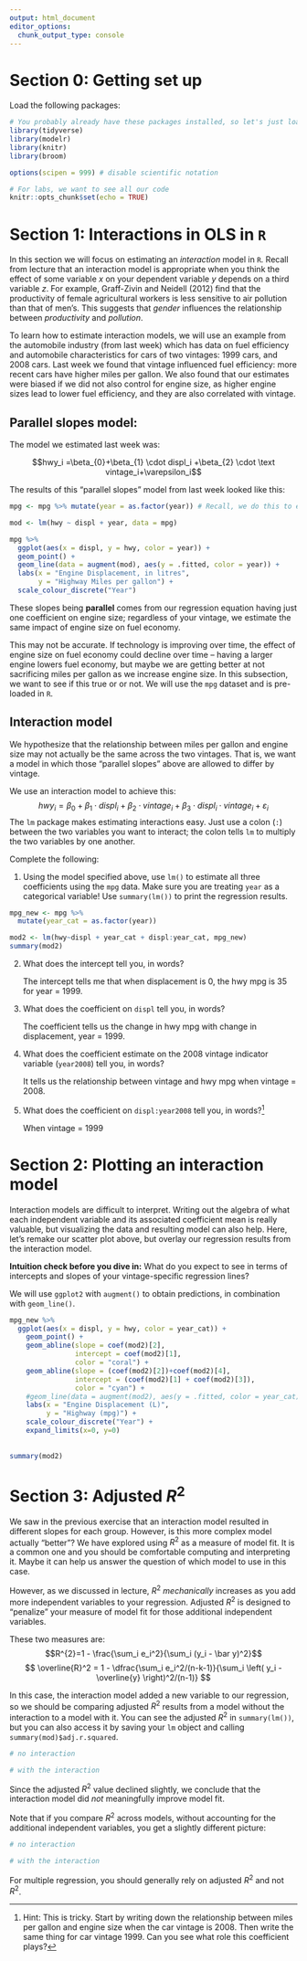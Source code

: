 ```yaml
---
output: html_document
editor_options: 
  chunk_output_type: console
---
```


# Section 0: Getting set up

Load the following packages:

```r
# You probably already have these packages installed, so let's just load them
library(tidyverse)
library(modelr)
library(knitr)
library(broom)

options(scipen = 999) # disable scientific notation

# For labs, we want to see all our code
knitr::opts_chunk$set(echo = TRUE)
```

# Section 1: Interactions in OLS in `R`

In this section we will focus on estimating an *interaction* model in `R`. Recall from lecture that an interaction model is appropriate when you think the effect of some variable $x$ on your dependent variable $y$ depends on a third variable $z$. For example, Graff-Zivin and Neidell (2012) find that the productivity of female agricultural workers is less sensitive to air pollution than that of men's. This suggests that *gender* influences the relationship between *productivity* and *pollution*.

To learn how to estimate interaction models, we will use an example from the automobile industry (from last week) which has data on fuel efficiency and automobile characteristics for cars of two vintages: 1999 cars, and 2008 cars. Last week we found that vintage influenced fuel efficiency: more recent cars have higher miles per gallon. We also found that our estimates were biased if we did not also control for engine size, as higher engine sizes lead to lower fuel efficiency, and they are also correlated with vintage.

## Parallel slopes model:

The model we estimated last week was:

$$hwy_i =\beta_{0}+\beta_{1} \cdot displ_i +\beta_{2} \cdot \text vintage_i+\varepsilon_i$$

The results of this "parallel slopes" model from last week looked like this:

```r
mpg <- mpg %>% mutate(year = as.factor(year)) # Recall, we do this to ensure our year variable is treated as a categorical variable

mod <- lm(hwy ~ displ + year, data = mpg)

mpg %>% 
  ggplot(aes(x = displ, y = hwy, color = year)) +
  geom_point() +
  geom_line(data = augment(mod), aes(y = .fitted, color = year)) + 
  labs(x = "Engine Displacement, in litres",
       y = "Highway Miles per gallon") +
  scale_colour_discrete("Year")
```

These slopes being **parallel** comes from our regression equation having just one coefficient on engine size; regardless of your vintage, we estimate the same impact of engine size on fuel economy.

This may not be accurate. If technology is improving over time, the effect of engine size on fuel economy could decline over time -- having a larger engine lowers fuel economy, but maybe we are getting better at not sacrificing miles per gallon as we increase engine size. In this subsection, we want to see if this true or or not. We will use the `mpg` dataset and is pre-loaded in `R`.

## Interaction model

We hypothesize that the relationship between miles per gallon and engine size may not actually be the same across the two vintages. That is, we want a model in which those "parallel slopes" above are allowed to differ by vintage.

We use an interaction model to achieve this: $$hwy_i=\beta_{0}+\beta_{1} \cdot displ_i + \beta_{2} \cdot vintage_i + \beta_{3} \cdot displ_i \cdot vintage_i + \varepsilon_i$$ The `lm` package makes estimating interactions easy. Just use a colon (`:`) between the two variables you want to interact; the colon tells `lm` to multiply the two variables by one another.

Complete the following:

1.  Using the model specified above, use `lm()` to estimate all three coefficients using the `mpg` data. Make sure you are treating `year` as a categorical variable! Use `summary(lm())` to print the regression results.

```r
mpg_new <- mpg %>%
  mutate(year_cat = as.factor(year))

mod2 <- lm(hwy~displ + year_cat + displ:year_cat, mpg_new)
summary(mod2)
```

2.  What does the intercept tell you, in words?

    The intercept tells me that when displacement is 0, the hwy mpg is 35 for year = 1999.

3.  What does the coefficient on `displ` tell you, in words?

    The coefficient tells us the change in hwy mpg with change in displacement, year = 1999.

4.  What does the coefficient estimate on the 2008 vintage indicator variable (`year2008`) tell you, in words?

    It tells us the relationship between vintage and hwy mpg when vintage = 2008.

5.  What does the coefficient on `displ:year2008` tell you, in words?[^1]

    When vintage = 1999

[^1]: Hint: This is tricky. Start by writing down the relationship between miles per gallon and engine size when the car vintage is 2008. Then write the same thing for car vintage 1999. Can you see what role this coefficient plays?

# Section 2: Plotting an interaction model

Interaction models are difficult to interpret. Writing out the algebra of what each independent variable and its associated coefficient mean is really valuable, but visualizing the data and resulting model can also help. Here, let's remake our scatter plot above, but overlay our regression results from the interaction model.

**Intuition check before you dive in:** What do you expect to see in terms of intercepts and slopes of your vintage-specific regression lines?

We will use `ggplot2` with `augment()` to obtain predictions, in combination with `geom_line()`.

```r
mpg_new %>%
  ggplot(aes(x = displ, y = hwy, color = year_cat)) +
    geom_point() +
    geom_abline(slope = coef(mod2)[2],
                intercept = coef(mod2)[1],
                color = "coral") +
    geom_abline(slope = (coef(mod2)[2])+coef(mod2)[4],
                intercept = (coef(mod2)[1] + coef(mod2)[3]),
                color = "cyan") +
    #geom_line(data = augment(mod2), aes(y = .fitted, color = year_cat)) + 
    labs(x = "Engine Displacement (L)",
         y = "Highway (mpg)") +
    scale_colour_discrete("Year") +
    expand_limits(x=0, y=0)
 
    
summary(mod2)
```

# Section 3: Adjusted $R^2$

We saw in the previous exercise that an interaction model resulted in different slopes for each group. However, is this more complex model actually "better"? We have explored using $R^2$ as a measure of model fit. It is a common one and you should be comfortable computing and interpreting it. Maybe it can help us answer the question of which model to use in this case.

However, as we discussed in lecture, $R^2$ *mechanically* increases as you add more independent variables to your regression. Adjusted $R^2$ is designed to "penalize" your measure of model fit for those additional independent variables.

These two measures are: $$R^{2}=1 - \frac{\sum_i e_i^2}{\sum_i (y_i - \bar y)^2}$$ $$ \overline{R}^2 = 1 - \dfrac{\sum_i e_i^2/(n-k-1)}{\sum_i \left( y_i - \overline{y} \right)^2/(n-1)} $$

In this case, the interaction model added a new variable to our regression, so we should be comparing adjusted $R^2$ results from a model without the interaction to a model with it. You can see the adjusted $R^2$ in `summary(lm())`, but you can also access it by saving your `lm` object and calling `summary(mod)$adj.r.squared`.

```r
# no interaction

# with the interaction

```

Since the adjusted $R^2$ value declined slightly, we conclude that the interaction model did *not* meaningfully improve model fit.

Note that if you compare $R^2$ across models, without accounting for the additional independent variables, you get a slightly different picture:

```r
# no interaction

# with the interaction

```

For multiple regression, you should generally rely on adjusted $R^2$ and not $R^2$.
